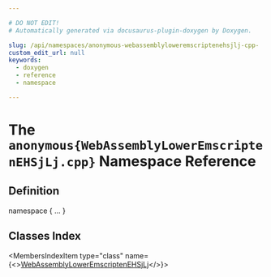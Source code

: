 ```yaml
---

# DO NOT EDIT!
# Automatically generated via docusaurus-plugin-doxygen by Doxygen.

slug: /api/namespaces/anonymous-webassemblyloweremscriptenehsjlj-cpp-
custom_edit_url: null
keywords:
  - doxygen
  - reference
  - namespace

---
```





# The `anonymous{WebAssemblyLowerEmscriptenEHSjLj.cpp}` Namespace Reference

<DoxygenPage pluginConfig={pluginConfig}>



## Definition

<CodeBlock>namespace &#123; ... &#125;</CodeBlock>

## Classes Index

<MembersIndex>

<MembersIndexItem
  type="class"
  name={<><a href="/docs/api/classes/anonymous-namespace-webassemblyloweremscriptenehsjlj-cpp-/webassemblyloweremscriptenehsjlj">WebAssemblyLowerEmscriptenEHSjLj</a></>}>
</MembersIndexItem>

</MembersIndex>


</DoxygenPage>
